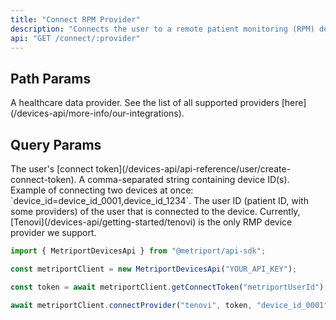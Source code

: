 ```yaml
---
title: "Connect RPM Provider"
description: "Connects the user to a remote patient monitoring (RPM) device provider."
api: "GET /connect/:provider"
---
```


## Path Params

<ParamField path="provider" type="string" required>
  A healthcare data provider. See the list of all supported providers
  [here](/devices-api/more-info/our-integrations).
</ParamField>

## Query Params

<ParamField query="state" type="string" required>
  The user's [connect token](/devices-api/api-reference/user/create-connect-token).
</ParamField>

<ParamField query="deviceIds" type="string" required>
  A comma-separated string containing device ID(s).
</ParamField>
<Info>Example of connecting two devices at once: `device_id=device_id_0001,device_id_1234`.</Info>

<ParamField query="deviceUserId" type="string" required>
  The user ID (patient ID, with some providers) of the user that is connected to the device.
</ParamField>

<Info>
  Currently, [Tenovi](/devices-api/getting-started/tenovi) is the only RMP device provider we
  support.
</Info>

<ResponseExample>

```javascript Metriport SDK
import { MetriportDevicesApi } from "@metriport/api-sdk";

const metriportClient = new MetriportDevicesApi("YOUR_API_KEY");

const token = await metriportClient.getConnectToken("metriportUserId");

await metriportClient.connectProvider("tenovi", token, "device_id_0001", "85300");
```

</ResponseExample>
